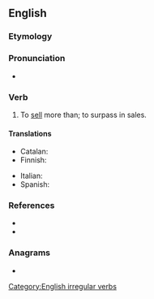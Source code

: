 ==English==

===Etymology===
{{prefix|en|out|sell}}

===Pronunciation===
* {{IPA|/ɑʊtˈsɛl/|lang=en}}

===Verb===
{{en-verb|outsells|outselling|outsold}}

# {{lb|en|transitive}} To [[sell]] more than; to surpass in sales.

====Translations====
{{trans-top|to sell more than}}
* Catalan: {{t|ca|vendre's més que}}
* Finnish: {{t|fi|[[myydä]] [[enemmän]]}}
{{trans-mid}}
* Italian: {{t|it|vendere a prezzo superiore}}
* Spanish: {{t|es|venderse más que}}
{{trans-bottom}}

===References===
* {{R:Century 1911}}
* {{R:Webster 1913}}

===Anagrams===
* {{anagrams|en|a=ellostu|sell out|sell-out|sellout}}

[[Category:English irregular verbs]]